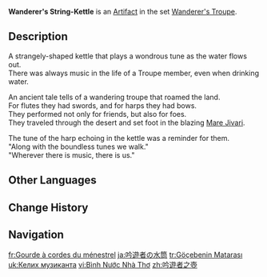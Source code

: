 {{Artifact Infobox
|image = Item Wanderer's String-Kettle.png
|set   = Wanderer's Troupe
|piece = Goblet of Eonothem
}}
{{Description|An ancient, strangely-shaped canteen. The interior is fitted with harp strings, which plays a wondrous tune as the water flows out.}}
'''Wanderer's String-Kettle''' is an [[Artifact]] in the set [[Wanderer's Troupe]].

==Description==
A strangely-shaped kettle that plays a wondrous tune as the water flows out.<br>There was always music in the life of a Troupe member, even when drinking water.

An ancient tale tells of a wandering troupe that roamed the land.<br>For flutes they had swords, and for harps they had bows.<br>They performed not only for friends, but also for foes.<br>They traveled through the desert and set foot in the blazing [[Mare Jivari]].

The tune of the harp echoing in the kettle was a reminder for them.<br>"Along with the boundless tunes we walk."<br>"Wherever there is music, there is us."

==Other Languages==
{{Other Languages
|en       = Wanderer's String-Kettle
|zhs      = 吟游者之壶
|zhs_rm   = Yínyóuzhě zhī Hú
|zht      = 吟遊者之壺
|zht_rm   = Yínyóuzhě zhī Hú
|zh_tl    = Wandering Bard's Kettle
|ja       = 吟遊者の水筒
|ja_rm    = Gin'yuusha no Suitou{{Assumed}}
|ja_tl    = Recital-Player's Water Flask
|ko       = 음유시인의 주전자
|ko_rm    = Eumyusiin-ui Jujeonja
|ko_tl    = Minstrel's Kettle
|es       = Cantimplora del Errante
|es_tl    = Wanderer's Water Bottle
|fr       = Gourde à cordes du ménestrel
|fr_tl    = String-Flask of the Minstrel
|ru       = Фляжка странника
|ru_tl    = Wanderer's Flask
|th       = Wanderer's String-Kettle
|vi       = Bình Nước Nhà Thơ
|vi_tl    = 
|de       = Bardenflasche
|de_tl    = Bard's Bottle
|id       = Wanderer's String-Kettle
|pt       = Chaleira do Bardo
|pt_tl    = 
|tr       = Göçebenin Matarası
|tr_tl    = Wanderer's Flask
|it       = Borraccia del vagabondo
|it_tl    = Wanderer's Canteen
}}

==Change History==
{{Change History|1.0}}

==Navigation==
{{Artifact Set Navbox|Wanderer's Troupe}}

[[fr:Gourde à cordes du ménestrel]]
[[ja:吟遊者の水筒]]
[[tr:Göçebenin Matarası]]
[[uk:Келих музиканта]]
[[vi:Bình Nước Nhà Thơ]]
[[zh:吟遊者之壺]]